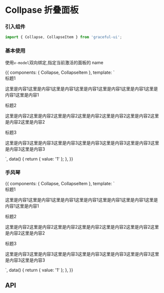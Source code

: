 

<Meta title="数据展示|Collpase 折叠面板" component={Collapse} />

# Collpase 折叠面板

### 引入组件

```js
import { Collapse, CollapseItem } from 'graceful-ui';
```

### 基本使用

使用`v-model`双向绑定,指定当前激活的面板的 name

<Preview>
  <Story name="Basic 基本使用">
    {{
      components: { Collapse, CollapseItem },
      template: `
        <div class="g-collapse-demo basic">
          <Collapse v-model="value">
            <CollapseItem name="1">
              标题1
              <p slot="content">这里是内容1这里是内容1这里是内容1这里是内容1这里是内容1这里是内容1这里是内容1这里是内容1</p>
            </CollapseItem>
            <CollapseItem name="2">
              标题2
              <p slot="content">这里是内容2这里是内容2这里是内容2这里是内容2这里是内容2这里是内容2这里是内容2这里是内容2</p>
            </CollapseItem>
            <CollapseItem name="3">
              标题3
              <p slot="content">这里是内容3这里是内容3这里是内容3这里是内容3这里是内容3这里是内容3这里是内容3这里是内容3</p>
            </CollapseItem>
          </Collapse>
        </div>`,
      data() {
        return { value: '1' };
      },
    }}
  </Story>
</Preview>

### 手风琴

<Preview>
  <Story name="Accordion 手风琴">
    {{
      components: { Collapse, CollapseItem },
      template: `
        <div class="g-collapse-demo accordion">
          <Collapse v-model="value" accordion>
            <CollapseItem name="1">
              标题1
              <p slot="content">这里是内容1这里是内容1这里是内容1这里是内容1这里是内容1这里是内容1这里是内容1这里是内容1</p>
            </CollapseItem>
            <CollapseItem name="2">
              标题2
              <p slot="content">这里是内容2这里是内容2这里是内容2这里是内容2这里是内容2这里是内容2这里是内容2这里是内容2</p>
            </CollapseItem>
            <CollapseItem name="3">
              标题3
              <p slot="content">这里是内容3这里是内容3这里是内容3这里是内容3这里是内容3这里是内容3这里是内容3这里是内容3</p>
            </CollapseItem>
          </Collapse>
        </div>`,
      data() {
        return { value: '1' };
      },
    }}
  </Story>
</Preview>

## API

<Props of={Collapse} />
<Props of={CollapseItem} />
